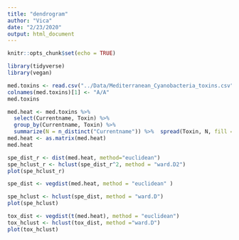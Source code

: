 ```yaml
---
title: "dendrogram"
author: "Vica"
date: "2/23/2020"
output: html_document
---
```


```r
knitr::opts_chunk$set(echo = TRUE)
```

```r
library(tidyverse)
library(vegan)
```


```r
med.toxins <- read.csv("../Data/Mediterranean_Cyanobacteria_toxins.csv")
colnames(med.toxins)[1] <- "A/A"
med.toxins
```


```r
med.heat <- med.toxins %>% 
  select(Currentname, Toxin) %>% 
  group_by(Currentname, Toxin) %>% 
  summarize(N = n_distinct("Currentname")) %>%  spread(Toxin, N, fill = 0) %>% column_to_rownames("Currentname")
med.heat <- as.matrix(med.heat)
med.heat
```

```r
spe_dist_r <- dist(med.heat, method="euclidean")
spe_hclust_r <- hclust(spe_dist_r^2, method = "ward.D2")
plot(spe_hclust_r)
```


```r
spe_dist <- vegdist(med.heat, method = "euclidean" )
```

```r
spe_hclust <- hclust(spe_dist, method = "ward.D")
plot(spe_hclust)
```

```r

tox_dist <- vegdist(t(med.heat), method = "euclidean")
tox_hclust <- hclust(tox_dist, method ="ward.D")
plot(tox_hclust)
```



